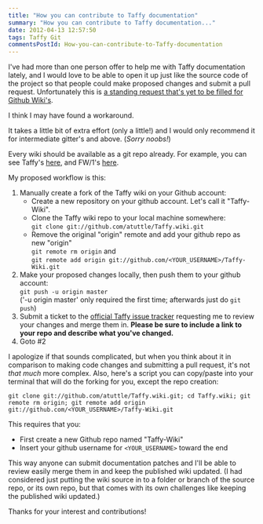 ```yaml
---
title: "How you can contribute to Taffy documentation"
summary: "How you can contribute to Taffy documentation..."
date: 2012-04-13 12:57:50
tags: Taffy Git
commentsPostId: How-you-can-contribute-to-Taffy-documentation
---
```


I've had more than one person offer to help me with Taffy documentation lately, and I would love to be able to open it up just like the source code of the project so that people could make proposed changes and submit a pull request. Unfortunately this is [a standing request that's yet to be filled for Github Wiki's](https://github.com/gollum/gollum/issues/265).

I think I may have found a workaround.

It takes a little bit of extra effort (only a little!) and I would only recommend it for intermediate gitter's and above. (_Sorry noobs!_)

Every wiki should be available as a git repo already. For example, you can see Taffy's [here](https://github.com/atuttle/Taffy/wiki/_access), and FW/1's [here](https://github.com/seancorfield/fw1/wiki/_access).

My proposed workflow is this:

 1. Manually create a fork of the Taffy wiki on your Github account:
    * Create a new repository on your github account. Let's call it "Taffy-Wiki".
    * Clone the Taffy wiki repo to your local machine somewhere:<br/>`git clone git://github.com/atuttle/Taffy.wiki.git`
    * Remove the original "origin" remote and add your github repo as new "origin"<br/>`git remote rm origin` and<br/>`git remote add origin git://github.com/<YOUR_USERNAME>/Taffy-Wiki.git`
 2. Make your proposed changes locally, then push them to your github account:<br/>`git push -u origin master`<br/>('-u origin master' only required the first time; afterwards just do `git push`)
 3. Submit a ticket to the [official Taffy issue tracker](https://github.com/atuttle/Taffy/issues) requesting me to review your changes and merge them in. **Please be sure to include a link to your repo and describe what you've changed.**
 4. Goto #2


I apologize if that sounds complicated, but when you think about it in comparison to making code changes and submitting a pull request, it's not _that much_ more complex. Also, here's a script you can copy/paste into your terminal that will do the forking for you, except the repo creation:

    git clone git://github.com/atuttle/Taffy.wiki.git; cd Taffy.wiki; git remote rm origin; git remote add origin git://github.com/<YOUR_USERNAME>/Taffy-Wiki.git

This requires that you:

 * First create a new Github repo named "Taffy-Wiki"
 * Insert your github username for `<YOUR_USERNAME>` toward the end

This way anyone can submit documentation patches and I'll be able to review easily merge them in and keep the published wiki updated. (I had considered just putting the wiki source in to a folder or branch of the source repo, or its own repo, but that comes with its own challenges like keeping the published wiki updated.)

Thanks for your interest and contributions!